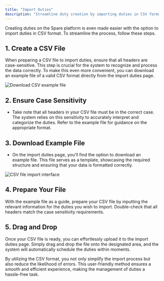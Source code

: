 ```yaml
---
title: "Import Duties"
description: "Streamline duty creation by importing duties in CSV format"
---
```


Creating duties on the Spare platform is even made easier with the option to import duties in CSV format. To streamline the process, follow these steps.

## 1. Create a CSV File

When preparing a CSV file to import duties, ensure that all headers are case-sensitive. This step is crucial for the system to recognize and process the data correctly. To make this even more convenient, you can download an example file of a valid CSV format directly from the import duties page.

![Download CSV example file](/images/spare-operations-schedulers/import-duties-csv-example-download.png)

## 2. Ensure Case Sensitivity

- Take note that all headers in your CSV file must be in the correct case. The system relies on this sensitivity to accurately interpret and categorize the duties. Refer to the example file for guidance on the appropriate format.

## 3. Download Example File

- On the import duties page, you'll find the option to download an example file. This file serves as a template, showcasing the required structure and ensuring that your data is formatted correctly.

![CSV file import interface](/images/spare-operations-schedulers/import-duties-csv-interface.png)

## 4. Prepare Your File

With the example file as a guide, prepare your CSV file by inputting the relevant information for the duties you wish to import. Double-check that all headers match the case sensitivity requirements.

## 5. Drag and Drop

Once your CSV file is ready, you can effortlessly upload it to the import duties page. Simply drag and drop the file onto the designated area, and the system will automatically schedule the duties within moments.

By utilizing the CSV format, you not only simplify the import process but also reduce the likelihood of errors. This user-friendly method ensures a smooth and efficient experience, making the management of duties a hassle-free task.

